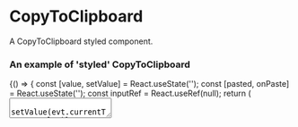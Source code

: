 
<Meta title="DCXLibrary/CopyToClipboard/Styled" component={CopyToClipboard}/>

# CopyToClipboard

A CopyToClipboard styled component.



### An example of 'styled' CopyToClipboard

<Canvas>
  <Story name="basic">
    {() => {
      const [value, setValue] = React.useState('');
      const [pasted, onPaste] = React.useState('');
      const inputRef = React.useRef(null);
      return (
        <div style={{width: '360px', position: 'relative'}}>
         <textarea
            value={value}
            ref={inputRef}
            onChange={evt => setValue(evt.currentTarget.value)}
            style={{width:'350px', height: '200px'}}
          />
          <CopyToClipboard
              ref={inputRef}
              style={{position: 'absolute',right: '10px',top: '4px',border: 'none',display: 'flex', cursor: 'pointer'}}
              onCopy={onPaste}
              icon={<img src="/copy.png" alt="" width="15px" height="15px"/>}
          />
          <div><strong>copied:</strong> 
              {pasted}</div>
        </div>
      );
    }}
  </Story>
</Canvas>

```js
```

<Props of={CopyToClipboard} />
